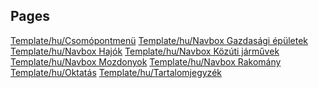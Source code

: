 
== Pages ==
[[Template/hu/Csomópontmenü]]
[[Template/hu/Navbox Gazdasági épületek]]
[[Template/hu/Navbox Hajók]]
[[Template/hu/Navbox Közúti járművek]]
[[Template/hu/Navbox Mozdonyok]]
[[Template/hu/Navbox Rakomány]]
[[Template/hu/Oktatás]]
[[Template/hu/Tartalomjegyzék]]

